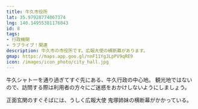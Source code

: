 ```yaml
---
title: 牛久市役所
lat: 35.97928774067374
lng: 140.14955381176043
id: 8
tags:
- 行政機関
- ラブライブ！関連
description: 牛久市の市役所です。広報大使の横断幕があります。
gmap: https://maps.app.goo.gl/nnF11YgJLpPV9qRE9
icon: /images/icon_photo/city_hall.jpg
---
```


<LinkedImage
  basename="nato_blooming/city_hall-a"
/>

牛久シャトーを通り過ぎてすぐ先にある、牛久行政の中心地。
観光地ではないので、訪問する際は利用者の方々にご迷惑をおかけしないようにしましょう。

正面玄関のすぐそばには、うしく広報大使 鬼塚姉妹の横断幕がかかっている。

<LinkedImage
  basename="hamyu044/city_hall-sunny"
/>

